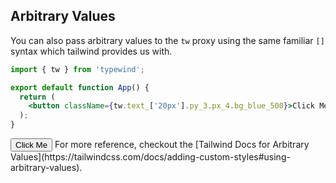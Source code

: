 
## Arbitrary Values

You can also pass arbitrary values to the `tw` proxy using the same familiar `[]` syntax which tailwind provides us with.

```jsx /text_['20px']/
import { tw } from 'typewind';

export default function App() {
  return (
    <button className={tw.text_['20px'].py_3.px_4.bg_blue_500}>Click Me</button>
  );
}
```

<CodeOutput>
  <button className="bg-blue-500 text-[20px] py-3 px-4">Click Me</button>
</CodeOutput>

<Callout type="info">
  For more reference, checkout the [Tailwind Docs for Arbitrary
  Values](https://tailwindcss.com/docs/adding-custom-styles#using-arbitrary-values).
</Callout>
